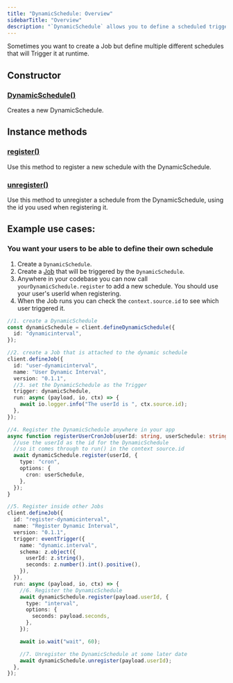 ```yaml
---
title: "DynamicSchedule: Overview"
sidebarTitle: "Overview"
description: "`DynamicSchedule` allows you to define a scheduled trigger that can be configured dynamically at runtime."
---
```


<Snippet file="v2-deprecation-warning.mdx" />

Sometimes you want to create a Job but define multiple different schedules that will Trigger it at runtime.

## Constructor

### [DynamicSchedule()](/sdk/dynamicschedule/constructor)

Creates a new DynamicSchedule.

## Instance methods

### [register()](/sdk/dynamicschedule/register)

Use this method to register a new schedule with the DynamicSchedule.

### [unregister()](/sdk/dynamicschedule/unregister)

Use this method to unregister a schedule from the DynamicSchedule, using the id you used when registering it.

## Example use cases:

### You want your users to be able to define their own schedule

1. Create a `DynamicSchedule`.
2. Create a [Job](/sdk/job) that will be triggered by the `DynamicSchedule`.
3. Anywhere in your codebase you can now call `yourDynamicSchedule.register` to add a new schedule. You should use your user's userId when registering.
4. When the Job runs you can check the `context.source.id` to see which user triggered it.

<RequestExample>

```typescript
//1. create a DynamicSchedule
const dynamicSchedule = client.defineDynamicSchedule({
  id: "dynamicinterval",
});

//2. create a Job that is attached to the dynamic schedule
client.defineJob({
  id: "user-dynamicinterval",
  name: "User Dynamic Interval",
  version: "0.1.1",
  //3. set the DynamicSchedule as the Trigger
  trigger: dynamicSchedule,
  run: async (payload, io, ctx) => {
    await io.logger.info("The userId is ", ctx.source.id);
  },
});

//4. Register the DynamicSchedule anywhere in your app
async function registerUserCronJob(userId: string, userSchedule: string) {
  //use the userId as the id for the DynamicSchedule
  //so it comes through to run() in the context source.id
  await dynamicSchedule.register(userId, {
    type: "cron",
    options: {
      cron: userSchedule,
    },
  });
}

//5. Register inside other Jobs
client.defineJob({
  id: "register-dynamicinterval",
  name: "Register Dynamic Interval",
  version: "0.1.1",
  trigger: eventTrigger({
    name: "dynamic.interval",
    schema: z.object({
      userId: z.string(),
      seconds: z.number().int().positive(),
    }),
  }),
  run: async (payload, io, ctx) => {
    //6. Register the DynamicSchedule
    await dynamicSchedule.register(payload.userId, {
      type: "interval",
      options: {
        seconds: payload.seconds,
      },
    });

    await io.wait("wait", 60);

    //7. Unregister the DynamicSchedule at some later date
    await dynamicSchedule.unregister(payload.userId);
  },
});
```

</RequestExample>

